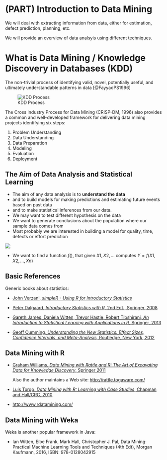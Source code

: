 # (PART) Introduction to Data Mining {-}

We will deal with extracting information from data, either for estimation, defect prediction, planning, etc. 

We will provide an overview of data analsyis using different techniques. 

# What is Data Mining / Knowledge Discovery in Databases (KDD)

The non-trivial process of identifying valid, novel, potentially useful, and ultimately understandable patterns in data [@FayyadPS1996]

![KDD Process](figures/Fayyad96kdd-process.png)

The Cross Industry Process for Data Mining (CRISP-DM, 1996) also provides a common and well-developed framework for delivering data mining projects identifying six steps:


  1. Problem Understanding
  2. Data Understanding
  3. Data Preparation
  4. Modeling
  5. Evaluation
  6. Deployment

## The Aim of Data Analysis and Statistical Learning
  - The aim of any data analysis is to  **understand the data** 
  - and to build models for making predictions and estimating future events based on past data
  - and to make statistical inferences from our data.
  - We may want to test different hypothesis on the data
  - We want to generate conclusions about the population where our sample data comes from
  - Most probably we are interested in building a model for quality, time, defects or effort prediction
    
  ![](figures/prediction.png)
  
  - We want to find a function $f()$, that given $X1, X2, ...$  computes $Y=f(X1, X2, ..., Xn)$


## Basic References 

Generic books about statistics:

  * [John Verzani, *simpleR - Using R for Introductory Statistics*](https://cran.r-project.org/doc/contrib/Verzani-SimpleR.pdf)
  
  * [Peter Dalgaard, *Introductory Statistics with R*, 2nd Edt., Springer, 2008](https://www.springer.com/gp/book/9780387790534)

  * [Gareth James, Daniela Witten, Trevor Hastie, Robert Tibshirani, *An Introduction to Statistical Learning with Applications in R*, Springer, 2013](http://www.springer.com/it/book/9781461471370)

  * [Geoff Cumming, *Understanding the New Statistics: Effect Sizes, Confidence Intervals, and Meta-Analysis*, Routledge, New York, 2012](https://www.routledge.com/products/9780415879682)
    

## Data Mining with R

  * [Graham Williams, *Data Mining with Rattle and R: The Art of Excavating Data for Knowledge Discovery*, Springer 2011](http://www.springer.com/gp/book/9781441998897)
  
    Also the author maintains a Web site:
    [http://rattle.togaware.com/](http://rattle.togaware.com/)
  
  * [Luis Torgo, *Data Mining with R: Learning with Case Studies*, Chapman and Hall/CRC, 2010](https://www.crcpress.com/Data-Mining-with-R-Learning-with-Case-Studies/Torgo/9781439810187)
  
  * [http://www.rdatamining.com/](http://www.rdatamining.com/)
  
  
## Data Mining with Weka

Weka is another popular framework in Java:

  *  Ian Witten, Eibe Frank, Mark Hall, Christopher J. Pal, Data Mining: Practical Machine Learning Tools and Techniques (4th Edt), Morgan Kaufmann, 2016, ISBN: 978-0128042915


